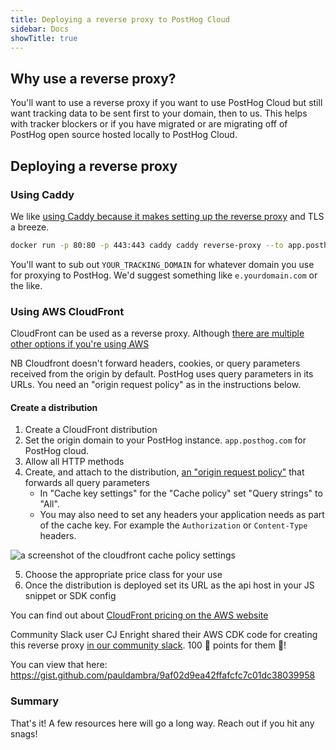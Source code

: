 ```yaml
---
title: Deploying a reverse proxy to PostHog Cloud 
sidebar: Docs
showTitle: true
---
```


## Why use a reverse proxy? 

You'll want to use a reverse proxy if you want to use PostHog Cloud but still want tracking data to be sent first to your domain, then to us. This helps with tracker blockers or if you have migrated or are migrating off of PostHog open source hosted locally to PostHog Cloud.

## Deploying a reverse proxy

### Using Caddy

We like [using Caddy because it makes setting up the reverse proxy](https://caddyserver.com/docs/quick-starts/reverse-proxy) and TLS a breeze.

```bash
docker run -p 80:80 -p 443:443 caddy caddy reverse-proxy --to app.posthog.com:443 --from <YOUR_TRACKING_DOMAIN>
```

You'll want to sub out `YOUR_TRACKING_DOMAIN` for whatever domain you use for proxying to PostHog. We'd suggest something like `e.yourdomain.com` or the like.

### Using AWS CloudFront

CloudFront can be used as a reverse proxy. Although [there are multiple other options if you're using AWS](https://aws.amazon.com/blogs/architecture/serving-content-using-fully-managed-reverse-proxy-architecture/)

NB Cloudfront doesn't forward headers, cookies, or query parameters received from the origin by default. PostHog uses query parameters in its URLs. You need an "origin request policy" as in the instructions below.

#### Create a distribution

1. Create a CloudFront distribution 
2. Set the origin domain to your PostHog instance. `app.posthog.com` for PostHog cloud.
3. Allow all HTTP methods
4. Create, and attach to the distribution, [an "origin request policy"](https://docs.aws.amazon.com/AmazonCloudFront/latest/DeveloperGuide/controlling-origin-requests.html#origin-request-create-origin-request-policy) that forwards all query parameters
    * In "Cache key settings" for the "Cache policy" set "Query strings" to "All".
    * You may also need to set any headers your application needs as part of the cache key. For example the `Authorization` or `Content-Type` headers.


<img src={diagram} alt="a screenshot of the cloudfront cache policy settings" />

5. Choose the appropriate price class for your use
6. Once the distribution is deployed set its URL as the api host in your JS snippet or SDK config

You can find out about [CloudFront pricing on the AWS website](https://aws.amazon.com/cloudfront/pricing/)

Community Slack user CJ Enright shared their AWS CDK code for creating this reverse proxy [in our community slack](https://posthogusers.slack.com/archives/CTLTM70RM/p1657732914776719). 100 🦔 points for them 💖!

You can view that here: https://gist.github.com/pauldambra/9af02d9ea42ffafcfc7c01dc38039958

### Summary
That's it! A few resources here will go a long way. Reach out if you hit any snags!
